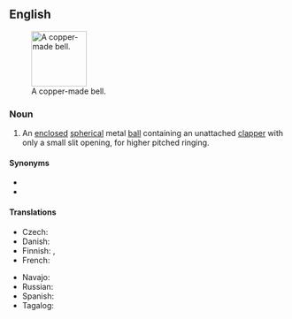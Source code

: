 ==English==
{{wikipedia}}
[[Image:Hawksbelleasttennmound.png|thumb|100px|A copper-made bell.]]

===Noun===
{{en-noun}}

# {{lb|en|musical instrument}} An [[enclosed]] [[spherical]] metal [[ball]] containing an unattached [[clapper]] with only a small slit opening, for higher pitched ringing.

====Synonyms====
* {{l|en|sleigh bell}}
* {{l|en|cascabel}}

====Translations====
{{trans-top|bell}}
* Czech: {{t+|cs|rolnička|f}}
* Danish: {{t+|da|bjælde|c}}
* Finnish: {{t+|fi|kulkunen}}, {{t+|fi|tiuku}}
* French: {{t+|fr|grelot|m}}
{{trans-mid}}
* Navajo: {{t|nv|yooʼ diitsʼaʼí}}
* Russian: {{t+|ru|бубенец|m}}
* Spanish: {{t+|es|cascabel|m}}
* Tagalog: {{t|tl|baimbi}}
{{trans-bottom}}